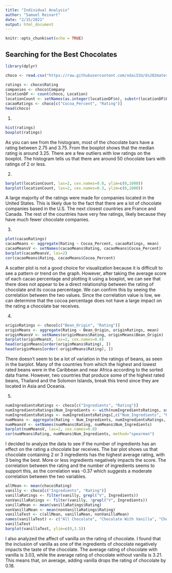 ```yaml
---
title: "Individual Analysis"
author: "Samuel Reinart"
date: "2/15/2021"
output: html_document
---
```


```r
knitr::opts_chunk$set(echo = TRUE)
```

## Searching for the Best Chocolates

```r
library(dplyr)

choco <- read.csv("https://raw.githubusercontent.com/xdaiISU/ds202materials/master/hwlabs/data/choco.csv")

ratings <- choco$Rating
companies <- choco$Company
locationDF <- count(choco, Location)
locationCount <- setNames(as.integer(locationDF$n), substr(locationDF$Location, 1, 13))
cacaoRatings <- choco[c("Cocoa_Percent", "Rating")]
head(choco)
```

1.
```r
hist(ratings)
boxplot(ratings)
```

As you can see from the histogram, most of the chocolate bars have a rating between 2.75 and 3.75. From the boxplot shows that the median rating is around 3.25. There are a few outliers with low ratings on the boxplot. The histogram tells us that there are around 50 chocolate bars with ratings of 2 or less.

2. 
```r
barplot(locationCount, las=2, cex.names=0.8, ylim=c(0,1000))
barplot(locationCount, las=2, cex.names=0.3, ylim=c(0,1000))
```

A large majority of the ratings were made for companies located in the United States. This is likely due to the fact that there are a lot of chocolate companies based in the U.S. The next closest countries are France and Canada. The rest of the countries have very few ratings, likely because they have much fewer chocolate companies.

3. 
```r
plot(cacaoRatings)
cacaoMeans <- aggregate(Rating ~ Cocoa_Percent, cacaoRatings, mean)
cacaoMeansV <- setNames(cacaoMeans$Rating, cacaoMeans$Cocoa_Percent)
barplot(cacaoMeansV, las=2)
cor(cacaoMeans$Rating, cacaoMeans$Cocoa_Percent)
```

A scatter plot is not a good choice for visualization because it is difficult to see a pattern or trend on the graph. However, after taking the average score of each cacao percentage and plotting it using a boxplot, we can see that there does not appear to be a direct relationship between the rating of chocolate and its cocoa percentage. We can confirm this by seeing the correlation between the two values. Since the correlation value is low, we can determine that the cocoa percentage does not have a large impact on the rating a chocolate bar receives.

4.
```r
originRatings <- choco[c("Bean_Origin", "Rating")]
originMeans <- aggregate(Rating ~ Bean_Origin, originRatings, mean)
originMeansV <- setNames(originMeans$Rating, originMeans$Bean_Origin)
barplot(originMeansV, las=2, cex.names=0.8)
head(originMeans[order(originMeans$Rating), ])
head(originMeans[order(-originMeans$Rating), ])
```

There doesn't seem to be a lot of variation in the ratings of beans, as seen in the barplot. Many of the countries from which the highest and lowest rated beans were in the Caribbean and near Africa according to the sorted data frame. However, two countries that produce some of the highest rated beans, Thailand and the Solomon Islands, break this trend since they are located in Asia and Oceania.

5. 
```r
numIngredientsRatings <- choco[c("Ingredients", "Rating")]
numIngredientsRatings$Num_Ingredients <- with(numIngredientsRatings, as.numeric(substr(Ingredients, 1, 1)))
numIngredientsRatings <- numIngredientsRatings[,c("Num_Ingredients", "Rating")]
numMeans <- aggregate(Rating ~ Num_Ingredients, numIngredientsRatings, mean)
numMeansV <- setNames(numMeans$Rating, numMeans$Num_Ingredients)
barplot(numMeansV, las=2, cex.names=0.8)
cor(numMeans$Rating, numMeans$Num_Ingredients, method="spearman")
```

I decided to analyze the data to see if the number of ingredients has an effect on the rating a chocolate bar receives. The bar plot shows us that chocolate containing 2 or 3 ingredients has the highest average rating, with 3 being the best. More or less ingredients negatively impacts the score. The correlation between the rating and the number of ingredients seems to support this, as the correlation was -0.37 which suggests a moderate correlation between the two variables.

```r
allMean <- mean(choco$Rating)
vanilly <- choco[c("Ingredients", "Rating")]
vanillaRatings <- filter(vanilly, grepl("V", Ingredients))
nonVanillaRatings <- filter(vanilly, !grepl("V", Ingredients))
vanillaMean <- mean(vanillaRatings$Rating)
nonVanillaMean <- mean(nonVanillaRatings$Rating)
vanillaTest <- c(allMean, vanillaMean, nonVanillaMean)
names(vanillaTest) <- c("All Chocolate", "Chocolate With Vanilla", "Chocolate Without Vanilla")
vanillaTest
barplot(vanillaTest, ylim=c(0,3.5))
```

I also analyzed the affect of vanilla on the rating of chocolate. I found that the inclusion of vanilla as one of the ingredients of chocolate negatively impacts the taste of the chocolate. The average rating of chocolate with vanilla is 3.03, while the average rating of chocolate without vanilla is 3.21. This means that, on average, adding vanilla drops the rating of chocolate by 0.18.
